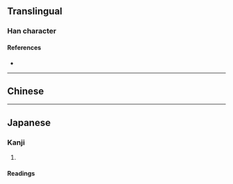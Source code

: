 {{character info}}
==Translingual==

===Han character===
{{Han char|rn=15|rad=冫|as=05|sn=7|four=|canj=IMRVP|ids=⿰冫民}}

====References====
* {{Han ref|kx=0132.071|dkj=01629|dj=0295.100|hdz=10296.060|uh=51BA|ud=20922}}

----

==Chinese==
{{zh-see|泯|v}}

----

==Japanese==

===Kanji===
{{ja-kanji|grade=|rs=冫05}}

# {{rfdef|ja|sort=冫05}}

====Readings====
{{ja-readings
|goon=みん, めん
|kanon=びん, べん
|kun=ほろ-びる}}